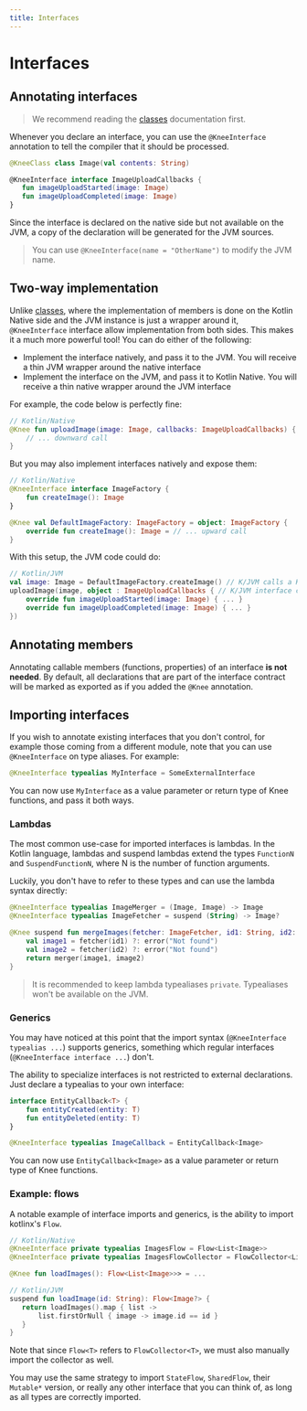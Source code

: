```yaml
---
title: Interfaces
---
```


# Interfaces

## Annotating interfaces

> We recommend reading the [classes](../classes) documentation first.

Whenever you declare an interface, you can use the `@KneeInterface` annotation to tell the
compiler that it should be processed.

```kotlin
@KneeClass class Image(val contents: String)

@KneeInterface interface ImageUploadCallbacks {
   fun imageUploadStarted(image: Image)
   fun imageUploadCompleted(image: Image)
}
```

Since the interface is declared on the native side but not available on the JVM, a copy of the declaration
will be generated for the JVM sources.

> You can use `@KneeInterface(name = "OtherName")` to modify the JVM name.

## Two-way implementation

Unlike [classes](../classes), where the implementation of members is done on the Kotlin Native side and the JVM instance
is just a wrapper around it, `@KneeInterface` interface allow implementation from both sides. This makes it a much more
powerful tool! You can do either of the following:

- Implement the interface natively, and pass it to the JVM. You will receive a thin JVM wrapper around the native interface
- Implement the interface on the JVM, and pass it to Kotlin Native. You will receive a thin native wrapper around the JVM interface

For example, the code below is perfectly fine:


```kotlin
// Kotlin/Native
@Knee fun uploadImage(image: Image, callbacks: ImageUploadCallbacks) {
    // ... downward call
}
```

But you may also implement interfaces natively and expose them:

```kotlin
// Kotlin/Native
@KneeInterface interface ImageFactory {
    fun createImage(): Image
}

@Knee val DefaultImageFactory: ImageFactory = object: ImageFactory {
    override fun createImage(): Image = // ... upward call
}
```

With this setup, the JVM code could do:

```kotlin
// Kotlin/JVM
val image: Image = DefaultImageFactory.createImage() // K/JVM calls a K/N interface
uploadImage(image, object : ImageUploadCallbacks { // K/JVM interface called by K/N
    override fun imageUploadStarted(image: Image) { ... }
    override fun imageUploadCompleted(image: Image) { ... }
})
```

## Annotating members

Annotating callable members (functions, properties) of an interface **is not needed**. By default, all declarations
that are part of the interface contract will be marked as exported as if you added the `@Knee` annotation.

## Importing interfaces

If you wish to annotate existing interfaces that you don't control, for example those coming from a different module,
note that you can use `@KneeInterface` on type aliases. For example:

```kotlin
@KneeInterface typealias MyInterface = SomeExternalInterface
```

You can now use `MyInterface` as a value parameter or return type of Knee functions, and pass it both ways.

### Lambdas

The most common use-case for imported interfaces is lambdas. In the Kotlin language, lambdas and suspend lambdas
extend the types `FunctionN` and `SuspendFunctionN`, where N is the number of function arguments.

Luckily, you don't have to refer to these types and can use the lambda syntax directly:

```kotlin
@KneeInterface typealias ImageMerger = (Image, Image) -> Image
@KneeInterface typealias ImageFetcher = suspend (String) -> Image?

@Knee suspend fun mergeImages(fetcher: ImageFetcher, id1: String, id2: String, merger: ImageMerger): Image {
    val image1 = fetcher(id1) ?: error("Not found")
    val image2 = fetcher(id2) ?: error("Not found")
    return merger(image1, image2)
}
```

> It is recommended to keep lambda typealiases `private`. Typealiases won't be available on the JVM.

### Generics

You may have noticed at this point that the import syntax (`@KneeInterface typealias ...`) supports generics,
something which regular interfaces (`@KneeInterface interface ...`) don't.

The ability to specialize interfaces is not restricted to external declarations. Just declare a typealias to your own interface:

```kotlin
interface EntityCallback<T> {
    fun entityCreated(entity: T)
    fun entityDeleted(entity: T)
}

@KneeInterface typealias ImageCallback = EntityCallback<Image>
```

You can now use `EntityCallback<Image>` as a value parameter or return type of Knee functions.

### Example: flows

A notable example of interface imports and generics, is the ability to import kotlinx's `Flow`.

```kotlin
// Kotlin/Native
@KneeInterface private typealias ImagesFlow = Flow<List<Image>>
@KneeInterface private typealias ImagesFlowCollector = FlowCollector<List<Image>>

@Knee fun loadImages(): Flow<List<Image>>> = ...

// Kotlin/JVM
suspend fun loadImage(id: String): Flow<Image?> {
   return loadImages().map { list ->
       list.firstOrNull { image -> image.id == id }
   }
}
```

Note that since `Flow<T>` refers to `FlowCollector<T>`, we must also manually import the collector as well.

You may use the same strategy to import `StateFlow`, `SharedFlow`, their `Mutable*` version, or really any other
interface that you can think of, as long as all types are correctly imported.
